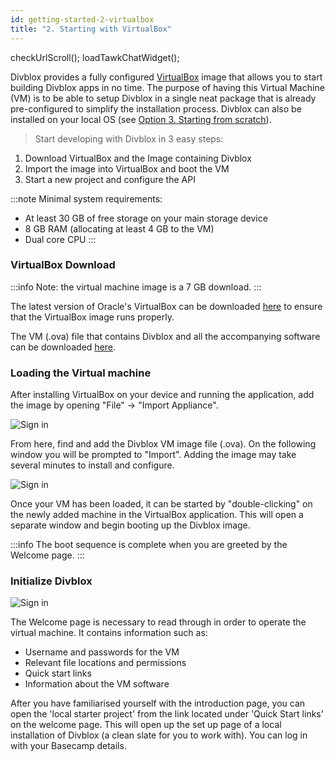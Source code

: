 ```yaml
---
id: getting-started-2-virtualbox
title: "2. Starting with VirtualBox"
---
```


checkUrlScroll();
loadTawkChatWidget();

Divblox provides a fully configured [VirtualBox](https://www.virtualbox.org/wiki/VirtualBox) image that allows you to start
building Divblox apps in no time. The purpose of having this Virtual Machine (VM) is to be able to setup Divblox in a single
neat package that is already pre-configured to simplify the installation process. Divblox can also be installed on your local
OS (see [Option 3. Starting from scratch](getting-started-3-from-scratch)).

> Start developing with Divblox in 3 easy steps:

1. Download VirtualBox and the Image containing Divblox
2. Import the image into VirtualBox and boot the VM
3. Start a new project and configure the API

:::note
Minimal system requirements:

-   At least 30 GB of free storage on your main storage device
-   8 GB RAM (allocating at least 4 GB to the VM)
-   Dual core CPU
:::

### VirtualBox Download

:::info
Note: the virtual machine image is a 7 GB download.
:::

The latest version of Oracle's VirtualBox can be downloaded [here](https://www.virtualbox.org/wiki/Downloads) to ensure that
the VirtualBox image runs properly.

The VM (.ova) file that contains Divblox and all the accompanying software can be downloaded
[here](https://drive.google.com/drive/folders/1JaZH9vFj7-ub0QmlrOlKdwtiBVPDiVdF?usp=sharing).

### Loading the Virtual machine

After installing VirtualBox on your device and running the application, add the image by opening "File" -> "Import Appliance".

<div className="text--center">
    <img data-action="zoom"  alt="Sign in" src={useBaseUrl('_getting-started-media/virtual-machine-setup1.png')}/>
</div>

From here, find and add the Divblox VM image file (.ova). On the following window you will be prompted to "Import". Adding the image may take several minutes to install and configure.

<div className="text--center">
    <img data-action="zoom"  alt="Sign in" src={useBaseUrl('_getting-started-media/virtual-machine-setup2.png')}/>
</div>

Once your VM has been loaded, it can be started by "double-clicking" on the newly added machine in the VirtualBox application. This will open a separate window and begin booting up the Divblox image.

:::info
The boot sequence is complete when you are greeted by the Welcome page.
:::

### Initialize Divblox

<div className="text--center">
    <img data-action="zoom"  alt="Sign in" src={useBaseUrl('_getting-started-media/virtual-machine-setup3.png')}/>
</div>

The Welcome page is necessary to read through in order to operate the virtual machine.
It contains information such as:

-   Username and passwords for the VM
-   Relevant file locations and permissions
-   Quick start links
-   Information about the VM software

After you have familiarised yourself with the introduction page, you can open the 'local starter project' from the link located under 'Quick Start links' on the welcome page.
This will open up the set up page of a local installation of Divblox (a clean slate for you to work with). You can log in with your Basecamp details.
